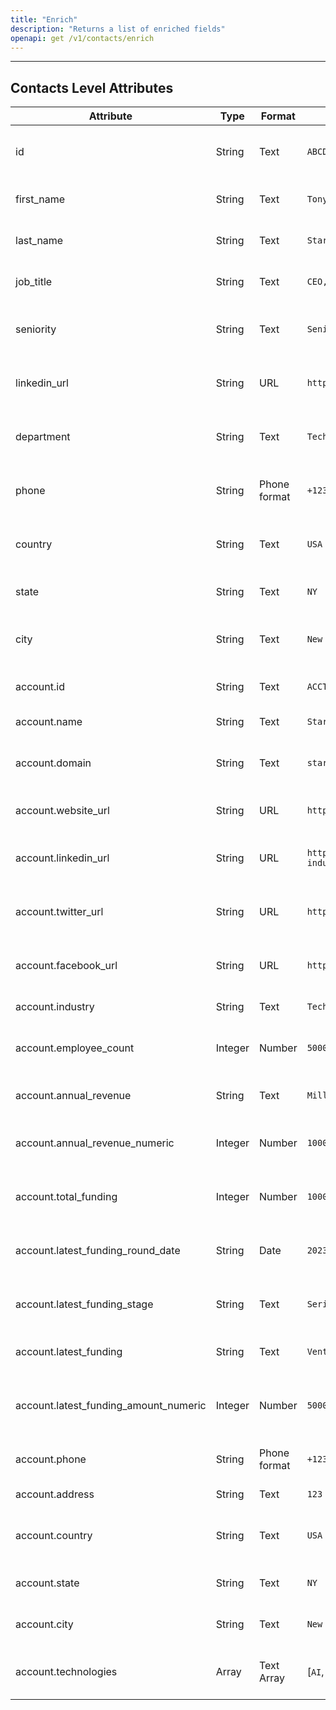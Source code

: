 ```yaml
---
title: "Enrich"
description: "Returns a list of enriched fields"
openapi: get /v1/contacts/enrich
---
```

---
## Contacts Level Attributes
| Attribute                 | Type       | Format           | Example                                  | Description                                |
|---------------------------|------------|------------------|------------------------------------------|--------------------------------------------|
| id                        | String     | Text             | `ABCD1234`                               | Unique identifier for the individual       |
| first_name                 | String     | Text             | `Tony`                                   | First name of the individual               |
| last_name                  | String     | Text             | `Stark`                                  | Last name of the individual                |
| job_title                  | String     | Text             | `CEO, Engineer, Superhero`               | Job title of the individual                |
| seniority                 | String     | Text             | `Senior`                                 | Level of seniority of the individual       |
| linkedin_url               | String     | URL              | `https://www.linkedin.com/in/tony-stark`| LinkedIn profile URL of the individual     |
| department                | String     | Text             | `Technology`                             | Department or division of the individual   |
| phone                     | String     | Phone format     | `+1234567890`                            | Phone number of the individual             |
| country                   | String     | Text             | `USA`                                    | Country where the individual is located    |
| state                     | String     | Text             | `NY`                                     | State or region of the individual          |
| city                      | String     | Text             | `New York`                               | City of residence of the individual        |
| account.id                | String     | Text             | `ACCT123`                                | Unique identifier for the account          |
| account.name              | String     | Text             | `Stark Industries`                       | Name of the account                        |
| account.domain            | String     | Text             | `starkindustries.com`                    | Domain associated with the account         |
| account.website_url       | String     | URL              | `https://www.starkindustries.com`       | Website URL of the account                 |
| account.linkedin_url       | String     | URL              | `https://www.linkedin.com/company/stark-industries`| LinkedIn profile URL of the account|
| account.twitter_url     | String     | URL              | `https://twitter.com/stark_industries`  | Twitter profile URL of the account         |
| account.facebook_url    | String     | URL              | `https://facebook.com/starkindustries`  | Facebook profile URL of the account        |
| account.industry          | String     | Text             | `Technology`                             | Industry of the account                    |
| account.employee_count     | Integer    | Number           | `5000`                                     | Number of employees in the account         |
| account.annual_revenue     | String     | Text             | `Millions`                               | Annual revenue of the account              |
| account.annual_revenue_numeric | Integer  | Number           | `10000000`                                 | Numeric value of the annual revenue        |
| account.total_funding      | Integer    | Number           | `1000000`                                  | Total funding received by the account      |
| account.latest_funding_round_date | String | Date             | `2023-01-15`                             | Date of the latest funding round           |
| account.latest_funding_stage| String     | Text             | `Series B`                               | Stage of the latest funding round          |
| account.latest_funding     | String     | Text             | `Venture Capital`                        | Type of the latest funding                 |
| account.latest_funding_amount_numeric | Integer | Number     | `5000000`                                  | Numeric value of the latest funding amount |
| account.phone             | String     | Phone format     | `+1234567890`                            | Phone number of the account                |
| account.address           | String     | Text             | `123 Main Street, New York, USA`         | Address of the account                     |
| account.country           | String     | Text             | `USA`                                    | Country where the account is located       |
| account.state             | String     | Text             | `NY`                                     | State or region of the account             |
| account.city              | String     | Text             | `New York`                               | City where the account is located          |
| account.technologies      | Array      | Text Array       | [`AI`, `Robotics`, `Clean Energy`]       | List of technologies associated with account|
